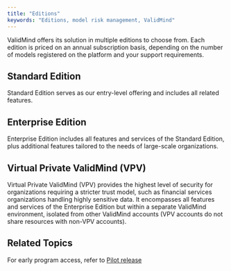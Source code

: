 ```yaml
---
title: "Editions"
keywords: "Editions, model risk management, ValidMind"
---
```


ValidMind offers its solution in multiple editions to choose from. Each edition is priced on an annual subscription basis, depending on the number of models registered on the platform and your support requirements.

## Standard Edition

Standard Edition serves as our entry-level offering and includes all related features.

## Enterprise Edition

Enterprise Edition includes all features and services of the Standard Edition, plus additional features tailored to the needs of large-scale organizations.

## Virtual Private ValidMind (VPV)

Virtual Private ValidMind (VPV) provides the highest level of security for organizations requiring a stricter trust model, such as financial services organizations handling highly sensitive data. It encompasses all features and services of the Enterprise Edition but within a separate ValidMind environment, isolated from other ValidMind accounts (VPV accounts do not share resources with non-VPV accounts).

## Related Topics

For early program access, refer to [Pilot release](release-pilot.qmd)